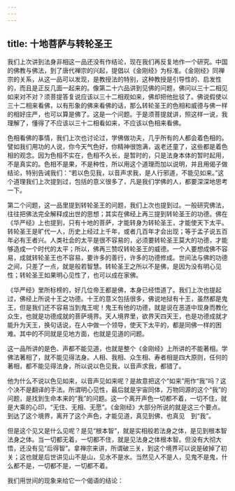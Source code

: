 ```yaml
---
---
---
```

title: 十地菩萨与转轮圣王
---




我们上次讲到法身非相这一品还没有作结论，现在我们再反复地作一个研究。中国的佛教与佛法，到了唐代禅宗的兴起，提倡以《金刚经》为标准。《金刚经》同禅宗的关系，从这一品可以发现，是教授法的特别，这种教授是引导性的、启发性的，而且是正反几面一起来的。像第二十六品讲到见佛的问题，佛问以三十二相见如来对不对？须菩提答复说应该以三十二相观如来，佛却把他批驳了。佛说假使以三十二相来看佛，以有形象的佛来看佛的话，那么转轮圣王的色相和威德与佛一样的相好庄严，也可以算是佛了。这是一个问题。于是须菩提就讲，照这样一说，我理解了，懂得了不应该以三十二相看如来，不应该以色相来看佛。

色相看佛的事情，我们上次也讨论过，学佛做功夫，几乎所有的人都会着色相的。譬如我们用功的人说，你今天气色好，你精神很饱满，返老还童了，这些都是着色相的观念。因为色相不实在，色相不久长，是暂时的，只是法身本体的暂时起用，不是真实的。色相不是果，不是种性，所以用这个道理而加以说明，并且用偈子做结论，特别告诫我们：“若以色见我，以音声求我，是人行邪道，不能见如来。”这个道理我们上次提到过，包括的意义很多了，凡是我们学佛的人，都要深深地思考一下。

第二个问题，这一品里提到转轮圣王的问题，我们上次也提到过。一般研究佛法，往往把佛法完全解释成出世的思想；其实在佛经上再三提到转轮圣王的功德。佛在《华严经》上也提到，只有十地的菩萨，才能转身为转轮圣王，才能使天下太平。转轮圣王是旷代一人，历史上经过上千年，或者几百年才会出现；等于孟子说五百年必有王者兴。人类社会的太平是很不容易的，必须要转轮圣王莫大的功德，才能够造成一个时代的太平；所以，佛再三赞叹转轮圣王的威德。一个人要想成佛不容易，成就转轮圣王也不容易，要许多的善行，许多的功德修成。世间法与佛的功德之间，只差了一点，就是般若智慧。转轮圣王之所以不是佛，是因为没有明心见性；转轮圣王如果明心见性了，也可以成在家佛。

《华严经》里所标榜的，好几位帝王都是佛，本身已经悟道了。我们上次也提起过，佛经上所说十王之功德。十王的意义包括很多，佛说地狱有十王，虽然都是鬼王，但是我们还不容易当到鬼王呢！鬼王有他的功德，就是说在恶道中现身而教化众生，也就是功德成就的菩萨境界。天人境界里，欲界天四天王，也是功德成就才能升为天王，换句话说，在人中做一个领导，使天下太平的，都是同佛一样的困难。其中的不同就是见地方面，也就是见道的问题。

这一品所讲的是色、声都不能见道，也就是整个《金刚经》上所讲的不能著相。学佛法著相了，就不能见得法身。人相、我相、众生相、寿者相是四大原则，任何的著相，都不能见得法身，所以说以色见我，以音声求我，都错了。

他为什么不说以色见如来，以音声见如来呢？是故意把这个“如来”用作“我”吗？这个决不是翻译的手法。所谓明心见性，最后就是宇宙同体，万物同源的这个“我”的问题，是找到生命本来的“我”的问题。这一个离开声色一切都不着，一切不住，就是大乘的心印，“无住、无相、无愿”。《金刚经》大部分所说的就是这三个要点。到达了这个境界，离开了这个声色，才能见道，真见到佛，也真见 到“我”。

但是这个见又是什么见呢？是见“根本智”，就是实相般若法身之体，是见到根本智法身之体。当一切都无着，一切都不住，就是见法身之体根本智。但没有大彻大悟，还没有见“后得智”。拿禅宗来讲，所谓破三关，到这个境界可以说是破掉了初关；这也就是后世讲见山不是山，见水不是水。当然见人不是人，见鬼不是鬼，什么都不是，一切都不是，一切都不着。

我们用世间的现象来给它一个偈语的结论：